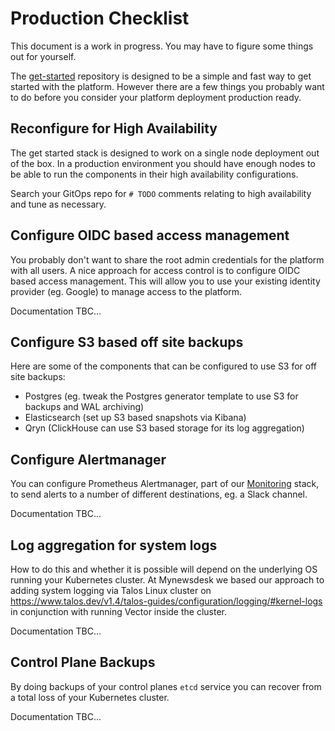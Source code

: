 # Production Checklist

<Note>
This document is a work in progress. You may have to figure some things out for yourself.
</Note>

The [get-started](https://github.com/reclaim-the-stack/get-started) repository is designed to be a simple and fast way to get started with the platform. However there are a few things you probably want to do before you consider your platform deployment production ready.

## Reconfigure for High Availability

The get started stack is designed to work on a single node deployment out of the box. In a production environment you should have enough nodes to be able to run the components in their high availability configurations.

Search your GitOps repo for `# TODO` comments relating to high availability and tune as necessary.

## Configure OIDC based access management

You probably don't want to share the root admin credentials for the platform with all users. A nice approach for access control is to configure OIDC based access management. This will allow you to use your existing identity provider (eg. Google) to manage access to the platform.

Documentation TBC...

## Configure S3 based off site backups

Here are some of the components that can be configured to use S3 for off site backups:

- Postgres (eg. tweak the Postgres generator template to use S3 for backups and WAL archiving)
- Elasticsearch (set up S3 based snapshots via Kibana)
- Qryn (ClickHouse can use S3 based storage for its log aggregation)

## Configure Alertmanager

You can configure Prometheus Alertmanager, part of our [Monitoring](/platform-components/monitoring) stack, to send alerts to a number of different destinations, eg. a Slack channel.

Documentation TBC...

## Log aggregation for system logs

How to do this and whether it is possible will depend on the underlying OS running your Kubernetes cluster. At Mynewsdesk we based our approach to adding system logging via Talos Linux cluster on https://www.talos.dev/v1.4/talos-guides/configuration/logging/#kernel-logs in conjunction with running Vector inside the cluster.

Documentation TBC...

## Control Plane Backups

By doing backups of your control planes `etcd` service you can recover from a total loss of your Kubernetes cluster.

Documentation TBC...
